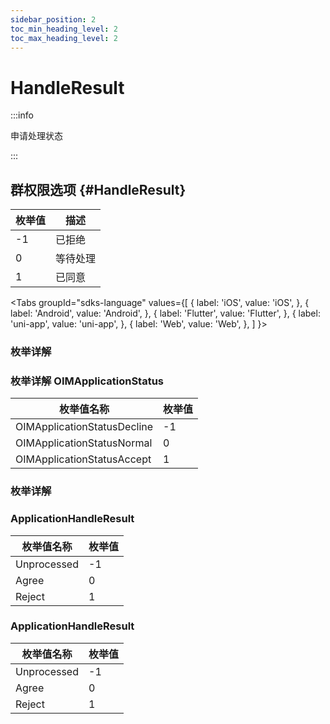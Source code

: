 ```yaml
---
sidebar_position: 2
toc_min_heading_level: 2
toc_max_heading_level: 2
---
```


# HandleResult

:::info

申请处理状态

:::

## 群权限选项 {#HandleResult}

| 枚举值 | 描述     |
| ------ | -------- |
| -1     | 已拒绝   |
| 0      | 等待处理 |
| 1      | 已同意   |

<Tabs
groupId="sdks-language"
values={[
{ label: 'iOS', value: 'iOS', },
{ label: 'Android', value: 'Android', },
{ label: 'Flutter', value: 'Flutter', },
{ label: 'uni-app', value: 'uni-app', },
{ label: 'Web', value: 'Web', },
]
}>

<TabItem value="Flutter">

### 枚举详解

</TabItem>

<TabItem value="iOS">

### 枚举详解 OIMApplicationStatus

| 枚举值名称                  | 枚举值 |
| --------------------------- | ------ |
| OIMApplicationStatusDecline | -1     |
| OIMApplicationStatusNormal  | 0      |
| OIMApplicationStatusAccept  | 1      |

</TabItem>

<TabItem value="Android">

### 枚举详解

</TabItem>

<TabItem value="Web">

### ApplicationHandleResult

| 枚举值名称  | 枚举值 |
| ----------- | ------ |
| Unprocessed | -1     |
| Agree       | 0      |
| Reject      | 1      |

</TabItem>

<TabItem value="uni-app">

### ApplicationHandleResult

| 枚举值名称  | 枚举值 |
| ----------- | ------ |
| Unprocessed | -1     |
| Agree       | 0      |
| Reject      | 1      |

</TabItem>

</Tabs>
